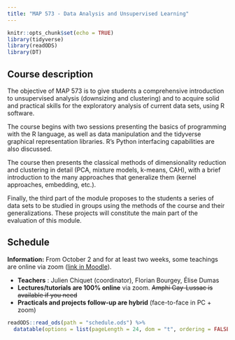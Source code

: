 ```yaml
---
title: "MAP 573 - Data Analysis and Unsupervised Learning"
---
```


```r
knitr::opts_chunk$set(echo = TRUE)
library(tidyverse)
library(readODS)
library(DT)
```

## Course description

The objective of MAP 573 is to give students a comprehensive introduction to unsupervised analysis (downsizing and clustering) and to acquire solid and practical skills for the exploratory analysis of current data sets, using R software.

The course begins with two sessions presenting the basics of programming with the R language, as well as data manipulation and the tidyverse graphical representation libraries. R's Python interfacing capabilities are also discussed.

The course then presents the classical methods of dimensionality reduction and clustering in detail (PCA, mixture models, k-means, CAH), with a brief introduction to the many approaches that generalize them (kernel approaches, embedding, etc.).

Finally, the third part of the module proposes to the students a series of data sets to be studied in groups using the methods of the course and their generalizations. These projects will constitute the main part of the evaluation of this module.


## Schedule

<div class="alert alert-danger">
  <strong>Information:</strong> From October 2 and for at least two weeks, some teachings are online via zoom (<a href="https://moodle.polytechnique.fr/enrol/index.php?id=9404">link in Moodle</a>). 
</div>

  - **Teachers** : Julien Chiquet (coordinator), Florian Bourgey, Élise Dumas
  - **Lectures/tutorials are 100% online** via zoom.  ~~Amphi Gay-Lussac is available if you need~~ 
  - **Practicals and projects follow-up are hybrid** (face-to-face in PC + zoom)

```r
readODS::read_ods(path = "schedule.ods") %>% 
  datatable(options = list(pageLength = 24, dom = "t", ordering = FALSE), rownames = FALSE)
```


